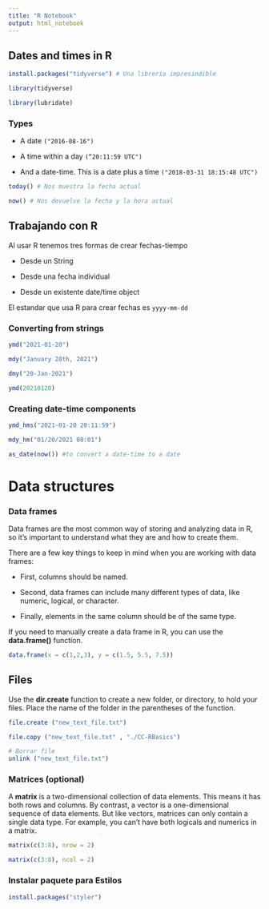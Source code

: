 ```yaml
---
title: "R Notebook"
output: html_notebook
---
```


## Dates and times in R

```r
install.packages("tidyverse") # Una libreria impresindible

```

```r
library(tidyverse)
```

```r
library(lubridate)
```

### Types

-   A date `("2016-08-16")`

-   A time within a day `(“20:11:59 UTC")`

-   And a date-time. This is a date plus a time `("2018-03-31 18:15:48 UTC")`

```r
today() # Nos muestra la fecha actual

```

```r
now() # Nos devuelve la fecha y la hora actual
```

## Trabajando con R

Al usar R tenemos tres formas de crear fechas-tiempo

-   Desde un String

-   Desde una fecha individual

-   Desde un existente date/time object

El estandar que usa R para crear fechas es `yyyy-mm-dd`

### **Converting from strings**

```r
ymd("2021-01-20")
```

```r
mdy("January 20th, 2021")
```

```r
dmy("20-Jan-2021")
```

```r
ymd(20210120)

```

### **Creating date-time components**

```r
ymd_hms("2021-01-20 20:11:59")
```

```r
mdy_hm("01/20/2021 08:01")
```

```r
as_date(now()) #to convert a date-time to a date
```

# Data structures

### **Data frames** {#data-frames}

Data frames are the most common way of storing and analyzing data in R, so it's important to understand what they are and how to create them.

There are a few key things to keep in mind when you are working with data frames: 

-   First, columns should be named. 

-   Second, data frames can include many different types of data, like numeric, logical, or character.

-   Finally, elements in the same column should be of the same type.

If you need to manually create a data frame in R, you can use the **data.frame()** function.

```r
data.frame(x = c(1,2,3), y = c(1.5, 5.5, 7.5))
```

## Files

Use the **dir.create** function to create a new folder, or directory, to hold your files. Place the name of the folder in the parentheses of the function.

```r
file.create ("new_text_file.txt")
```

```r
file.copy ("new_text_file.txt" , "./CC-RBasics")
```

```r
# Borrar file
unlink ("new_text_file.txt")

```

### Matrices (optional)

A **matrix** is a two-dimensional collection of data elements. This means it has both rows and columns. By contrast, a vector is a one-dimensional sequence of data elements. But like vectors, matrices can only contain a single data type. For example, you can't have both logicals and numerics in a matrix. 

```r

matrix(c(3:8), nrow = 2)
```

```r
matrix(c(3:8), ncol = 2)

```

### Instalar paquete para Estilos

```r
install.packages("styler")
```
